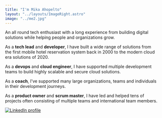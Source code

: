 ```yaml
---
title: "I'm Mika Ahopelto"
layout: "../layouts/ImageRight.astro"
image: "../me2.jpg"
---
```


An all round tech enthusiast with a long experience from building digital solutions while helping people and organizations grow.

As a **tech lead** and **developer**, I have built a wide range of solutions from the first mobile hotel reservation system back in 2000 to the modern cloud era solutions of 2020.

As a **devops** and **cloud engineer**, I have supported multiple development teams to build highly scalable and secure cloud solutions.

As a **coach**, I’ve supported many large organizations, teams and individuals in their development journeys.

As a **product owner** and **scrum master**, I have led and helped tens of projects often consisting of multiple teams and international team members.

<a href={LINKEDIN}>
    <img src="in.png" alt="LinkedIn profile" class="w-16 inline" />
</a>
